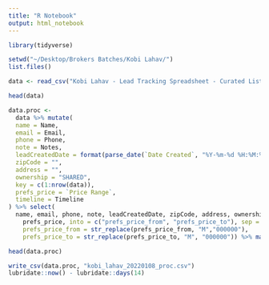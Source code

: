 ```yaml
---
title: "R Notebook"
output: html_notebook
---
```


```r
library(tidyverse)
```

```r

setwd("~/Desktop/Brokers Batches/Kobi Lahav/")
list.files()

```

```r

data <- read_csv("Kobi Lahav - Lead Tracking Spreadsheet - Curated List of Homes.csv")

head(data)

```
```r
data.proc <- 
  data %>% mutate(
  name = Name,
  email = Email,
  phone = Phone,
  note = Notes,
  leadCreatedDate = format(parse_date(`Date Created`, "%Y-%m-%d %H:%M:%S"),"%d/%m/%Y"),
  zipCode = "",
  address = "",
  ownership = "SHARED",
  key = c(1:nrow(data)),
  prefs_price = `Price Range`,
  timeline = Timeline
) %>% select(
  name, email, phone, note, leadCreatedDate, zipCode, address, ownership, key, prefs_price, timeline) %>% separate(
    prefs_price, into = c("prefs_price_from", "prefs_price_to"), sep = "-") %>% mutate(
    prefs_price_from = str_replace(prefs_price_from, "M","000000"),
    prefs_price_to = str_replace(prefs_price_to, "M", "000000")) %>% map(~replace_na(.,"")) %>% as_tibble()

head(data.proc)

```
```r

write_csv(data.proc, "kobi_lahav_20220108_proc.csv")
lubridate::now() - lubridate::days(14)
```

